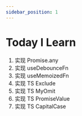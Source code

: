 ```yaml
---
sidebar_position: 1
---
```


# Today I Learn

1. 实现 Promise.any
2. 实现 useDebounceFn
3. 实现 useMemoizedFn
4. 实现 TS Exclude
5. 实现 TS MyOmit
6. 实现 TS PromiseValue
7. 实现 TS CapitalCase
